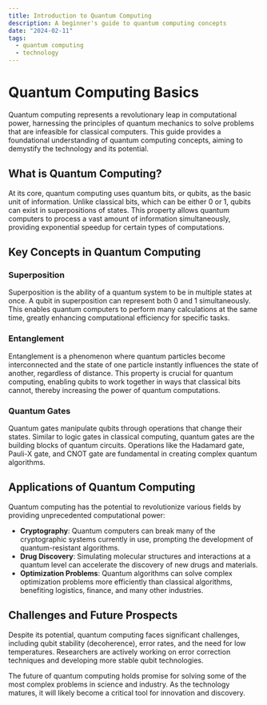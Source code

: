 ```yaml
---
title: Introduction to Quantum Computing
description: A beginner's guide to quantum computing concepts
date: "2024-02-11"
tags:
  - quantum computing
  - technology
---
```


# Quantum Computing Basics

Quantum computing represents a revolutionary leap in computational power, harnessing the principles of quantum mechanics to solve problems that are infeasible for classical computers. This guide provides a foundational understanding of quantum computing concepts, aiming to demystify the technology and its potential.

## What is Quantum Computing?

At its core, quantum computing uses quantum bits, or qubits, as the basic unit of information. Unlike classical bits, which can be either 0 or 1, qubits can exist in superpositions of states. This property allows quantum computers to process a vast amount of information simultaneously, providing exponential speedup for certain types of computations.

## Key Concepts in Quantum Computing

### Superposition

Superposition is the ability of a quantum system to be in multiple states at once. A qubit in superposition can represent both 0 and 1 simultaneously. This enables quantum computers to perform many calculations at the same time, greatly enhancing computational efficiency for specific tasks.

### Entanglement

Entanglement is a phenomenon where quantum particles become interconnected and the state of one particle instantly influences the state of another, regardless of distance. This property is crucial for quantum computing, enabling qubits to work together in ways that classical bits cannot, thereby increasing the power of quantum computations.

### Quantum Gates

Quantum gates manipulate qubits through operations that change their states. Similar to logic gates in classical computing, quantum gates are the building blocks of quantum circuits. Operations like the Hadamard gate, Pauli-X gate, and CNOT gate are fundamental in creating complex quantum algorithms.

## Applications of Quantum Computing

Quantum computing has the potential to revolutionize various fields by providing unprecedented computational power:

- **Cryptography**: Quantum computers can break many of the cryptographic systems currently in use, prompting the development of quantum-resistant algorithms.
- **Drug Discovery**: Simulating molecular structures and interactions at a quantum level can accelerate the discovery of new drugs and materials.
- **Optimization Problems**: Quantum algorithms can solve complex optimization problems more efficiently than classical algorithms, benefiting logistics, finance, and many other industries.

## Challenges and Future Prospects

Despite its potential, quantum computing faces significant challenges, including qubit stability (decoherence), error rates, and the need for low temperatures. Researchers are actively working on error correction techniques and developing more stable qubit technologies.

The future of quantum computing holds promise for solving some of the most complex problems in science and industry. As the technology matures, it will likely become a critical tool for innovation and discovery.

